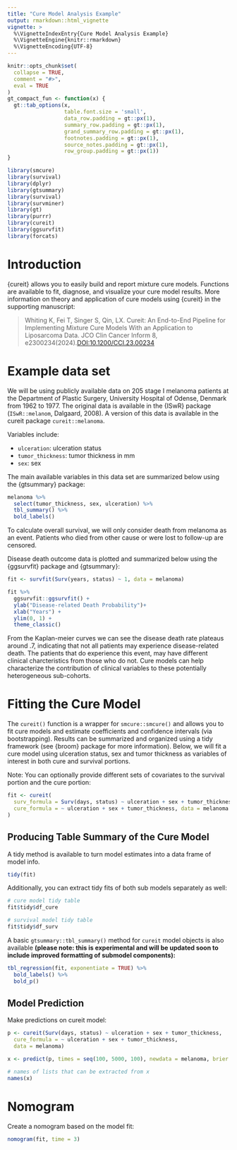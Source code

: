 ```yaml
---
title: "Cure Model Analysis Example"
output: rmarkdown::html_vignette
vignette: >
  %\VignetteIndexEntry{Cure Model Analysis Example}
  %\VignetteEngine{knitr::rmarkdown}
  %\VignetteEncoding{UTF-8}
---
```



```r
knitr::opts_chunk$set(
  collapse = TRUE,
  comment = "#>", 
  eval = TRUE
)
gt_compact_fun <- function(x) {
  gt::tab_options(x, 
                  table.font.size = 'small',
                  data_row.padding = gt::px(1),
                  summary_row.padding = gt::px(1),
                  grand_summary_row.padding = gt::px(1),
                  footnotes.padding = gt::px(1),
                  source_notes.padding = gt::px(1),
                  row_group.padding = gt::px(1))
}

library(smcure)
library(survival)
library(dplyr)
library(gtsummary)
library(survival)
library(survminer)
library(gt)
library(purrr)
library(cureit)
library(ggsurvfit)
library(forcats)

```


# Introduction

{cureit} allows you to easily build and report mixture cure models. Functions are available to fit, diagnose, and visualize your cure model results. More information on theory and application of cure models using {cureit} in the supporting manuscript: 

> Whiting K, Fei T, Singer S, Qin, LX. Cureit: An End-to-End Pipeline for Implementing Mixture Cure Models With an Application to Liposarcoma Data. JCO Clin Cancer Inform 8, e2300234(2024).[DOI:10.1200/CCI.23.00234](https://ascopubs.org/doi/abs/10.1200/CCI.23.00234)

# Example data set

We will be using publicly available data on 205 stage I melanoma patients at the Department of Plastic Surgery, University Hospital of Odense, Denmark from 1962 to 1977. The original data is available in the {ISwR} package (`ISwR::melanom`, Dalgaard, 2008). A version of this data is available in the cureit package `cureit::melanoma`.

Variables include:

- `ulceration`: ulceration status
- `tumor_thickness`: tumor thickness in mm
- `sex`: sex

The main available variables in this data set are summarized below using the {gtsummary} package:

```r
melanoma %>%
  select(tumor_thickness, sex, ulceration) %>%
  tbl_summary() %>%
  bold_labels()
```

To calculate overall survival, we will only consider death from melanoma as an event. Patients who died from other cause or were lost to follow-up are censored. 

Disease death outcome data is plotted and summarized below using the {ggsurvfit} package and {gtsummary}:

```r
fit <- survfit(Surv(years, status) ~ 1, data = melanoma)

fit %>% 
  ggsurvfit::ggsurvfit() + 
  ylab("Disease-related Death Probability")+
  xlab("Years") + 
  ylim(0, 1) +
  theme_classic()

```

From the Kaplan-meier curves we can see the disease death rate plateaus around .7, indicating that not all patients may experience disease-related death. The patients that do experience this event, may have different clinical charcteristics from those who do not. Cure models can help characterize the contribution of clinical variables to these potentially heterogeneous sub-cohorts. 

# Fitting the Cure Model

The `cureit()` function is a wrapper for `smcure::smcure()` and allows you to fit cure models and estimate coefficients and confidence intervals (via bootstrapping). Results can be summarized and organized using a tidy framework (see {broom} package for more information). Below, we will fit a cure model using ulceration status, sex and tumor thickness as variables of interest in both cure and survival portions. 

Note: You can optionally provide different sets of covariates to the survival portion and the cure portion:

```r
fit <- cureit(
  surv_formula = Surv(days, status) ~ ulceration + sex + tumor_thickness,
  cure_formula = ~ ulceration + sex + tumor_thickness, data = melanoma
)
```

## Producing Table Summary of the Cure Model

A tidy method is available to turn model estimates into a data frame of model info.


```r
tidy(fit)
```
Additionally, you can extract tidy fits of both sub models separately as well: 

```r

# cure model tidy table
fit$tidy$df_cure

# survival model tidy table
fit$tidy$df_surv
```
A basic `gtsummary::tbl_summary()` method for `cureit` model objects is also available **(please note: this is experimental and will be updated soon to include improved formatting of submodel components):**

```r

tbl_regression(fit, exponentiate = TRUE) %>% 
  bold_labels() %>%
  bold_p()
```

## Model Prediction

Make predictions on cureit model: 

```r
p <- cureit(Surv(days, status) ~ ulceration + sex + tumor_thickness,
  cure_formula = ~ ulceration + sex + tumor_thickness,
  data = melanoma)

x <- predict(p, times = seq(100, 5000, 100), newdata = melanoma, brier = TRUE)

# names of lists that can be extracted from x
names(x)
```

# Nomogram

Create a nomogram based on the model fit: 

```r
nomogram(fit, time = 3)
```


